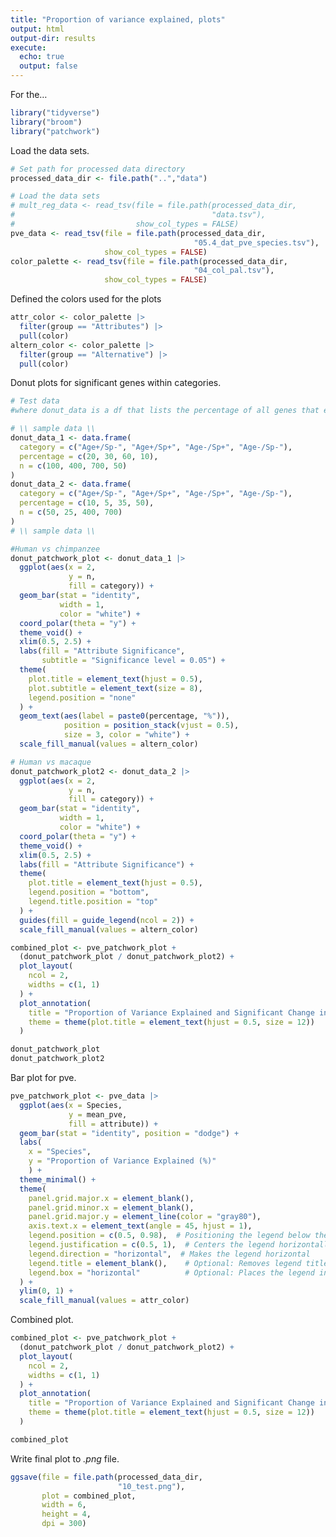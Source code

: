 ```yaml
---
title: "Proportion of variance explained, plots"
output: html
output-dir: results
execute:
  echo: true
  output: false
---
```


For the...

```r
library("tidyverse")
library("broom")
library("patchwork")
```

Load the data sets.

```r
# Set path for processed data directory
processed_data_dir <- file.path("..","data")

# Load the data sets
# mult_reg_data <- read_tsv(file = file.path(processed_data_dir,
#                                            "data.tsv"),
#                           show_col_types = FALSE)
pve_data <- read_tsv(file = file.path(processed_data_dir,
                                         "05.4_dat_pve_species.tsv"),
                     show_col_types = FALSE)
color_palette <- read_tsv(file = file.path(processed_data_dir,
                                         "04_col_pal.tsv"),
                     show_col_types = FALSE)
```

Defined the colors used for the plots

```r
attr_color <- color_palette |>
  filter(group == "Attributes") |>
  pull(color)
altern_color <- color_palette |>
  filter(group == "Alternative") |>
  pull(color)
```

Donut plots for significant genes within categories.

```r
# Test data
#where donut_data is a df that lists the percentage of all genes that exist in each category of significance

# \\ sample data \\
donut_data_1 <- data.frame(
  category = c("Age+/Sp-", "Age+/Sp+", "Age-/Sp+", "Age-/Sp-"),
  percentage = c(20, 30, 60, 10),
  n = c(100, 400, 700, 50)
)
donut_data_2 <- data.frame(
  category = c("Age+/Sp-", "Age+/Sp+", "Age-/Sp+", "Age-/Sp-"),
  percentage = c(10, 5, 35, 50),
  n = c(50, 25, 400, 700)
)
# \\ sample data \\
```

```r
#Human vs chimpanzee
donut_patchwork_plot <- donut_data_1 |>
  ggplot(aes(x = 2, 
             y = n, 
             fill = category)) +
  geom_bar(stat = "identity", 
           width = 1, 
           color = "white") +
  coord_polar(theta = "y") +
  theme_void() +
  xlim(0.5, 2.5) +
  labs(fill = "Attribute Significance", 
       subtitle = "Significance level = 0.05") +
  theme(
    plot.title = element_text(hjust = 0.5),
    plot.subtitle = element_text(size = 8),
    legend.position = "none"
  ) +
  geom_text(aes(label = paste0(percentage, "%")), 
            position = position_stack(vjust = 0.5),
            size = 3, color = "white") +
  scale_fill_manual(values = altern_color)

# Human vs macaque
donut_patchwork_plot2 <- donut_data_2 |>
  ggplot(aes(x = 2, 
             y = n, 
             fill = category)) +
  geom_bar(stat = "identity", 
           width = 1, 
           color = "white") +
  coord_polar(theta = "y") +
  theme_void() +
  xlim(0.5, 2.5) +
  labs(fill = "Attribute Significance") +
  theme(
    plot.title = element_text(hjust = 0.5),
    legend.position = "bottom",
    legend.title.position = "top" 
  ) +
  guides(fill = guide_legend(ncol = 2)) + 
  scale_fill_manual(values = altern_color)

combined_plot <- pve_patchwork_plot + 
  (donut_patchwork_plot / donut_patchwork_plot2) +  
  plot_layout(
    ncol = 2,  
    widths = c(1, 1)
  ) + 
  plot_annotation(
    title = "Proportion of Variance Explained and Significant Change in Gene Expressions",
    theme = theme(plot.title = element_text(hjust = 0.5, size = 12))
  )

donut_patchwork_plot
donut_patchwork_plot2
```

Bar plot for pve.

```r
pve_patchwork_plot <- pve_data |>
  ggplot(aes(x = Species,
             y = mean_pve,
             fill = attribute)) +
  geom_bar(stat = "identity", position = "dodge") +
  labs(
    x = "Species",
    y = "Proportion of Variance Explained (%)"
    ) +
  theme_minimal() +
  theme(
    panel.grid.major.x = element_blank(),
    panel.grid.minor.x = element_blank(),
    panel.grid.major.y = element_line(color = "gray80"),
    axis.text.x = element_text(angle = 45, hjust = 1),
    legend.position = c(0.5, 0.98),  # Positioning the legend below the subtitle
    legend.justification = c(0.5, 1),  # Centers the legend horizontally
    legend.direction = "horizontal",  # Makes the legend horizontal
    legend.title = element_blank(),    # Optional: Removes legend title
    legend.box = "horizontal"          # Optional: Places the legend in a horizontal box
  ) +
  ylim(0, 1) +
  scale_fill_manual(values = attr_color)
```

Combined plot.

```r
combined_plot <- pve_patchwork_plot + 
  (donut_patchwork_plot / donut_patchwork_plot2) +  
  plot_layout(
    ncol = 2,  
    widths = c(1, 1)
  ) + 
  plot_annotation(
    title = "Proportion of Variance Explained and Significant Change in Gene Expressions",
    theme = theme(plot.title = element_text(hjust = 0.5, size = 12))
  )

combined_plot
```

Write final plot to *.png* file.

```r
ggsave(file = file.path(processed_data_dir,
                        "10_test.png"),
       plot = combined_plot,
       width = 6,
       height = 4,
       dpi = 300)
```

